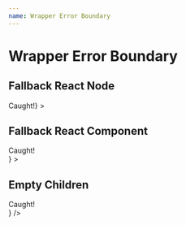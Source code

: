 ```yaml
---
name: Wrapper Error Boundary
---
```



# Wrapper Error Boundary

## Fallback React Node

<Playground>
  <WrapperErrorBoundary
    fallback={<div>Caught!</div>}
  >
    <SimpleMockBugComponent />
  </WrapperErrorBoundary>
</Playground>

## Fallback React Component

<Playground>
  <WrapperErrorBoundary
    fallbackComponent={() => <div>Caught!</div>}
  >
    <SimpleMockBugComponent />
  </WrapperErrorBoundary>
</Playground>

## Empty Children

<Playground>
  <WrapperErrorBoundary
    fallbackComponent={() => <div>Caught!</div>}
  />
</Playground>
